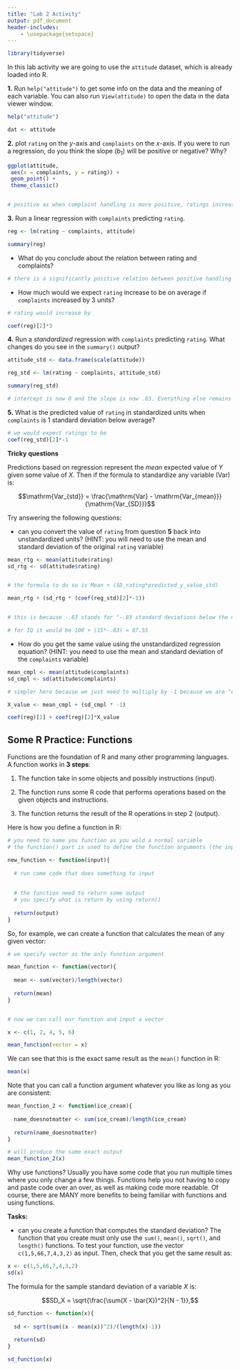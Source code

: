 ```yaml
---
title: "Lab 2 Activity"
output: pdf_document
header-includes:
    - \usepackage{setspace}
---
```


\onehalfspacing

```r
library(tidyverse)
```


In this lab activity we are going to use the `attitude` dataset, which is already loaded into R. 

**1.** Run `help("attitude")` to get some info on the data and the meaning of each variable. You can also run `View(attitude)` to open the data in the data viewer window.

```r
help("attitude")

dat <- attitude
```


**2.** plot `rating` on the $y$-axis and `complaints` on the $x$-axis. If you were to run a regression, do you think the slope ($b_1$) will be positive or negative? Why? 

```r

ggplot(attitude,  
 aes(x = complaints, y = rating)) +
 geom_point() +
 theme_classic()


# positive as when complaint handling is more positive, ratings increase 
```

**3.** Run a linear regression with `complaints` predicting `rating`. 

```r
reg <- lm(rating ~ complaints, attitude)

summary(reg)
```


- What do you conclude about the relation between rating and complaints? 

```r
# there is a significantly positive relation between positive handling of complaints and rating
```

- How much would we expect `rating` increase to be on average if `complaints` increased by 3 units?

```r
# rating would increase by

coef(reg)[2]*3
```

**4.** Run a *standardized* regression with `complaints` predicting `rating`. What changes do you see in the `summary()` output?

```r
attitude_std <- data.frame(scale(attitude))

reg_std <- lm(rating ~ complaints, attitude_std)

summary(reg_std)

# intercept is now 0 and the slope is now .83. Everything else remains the same.
```

**5.** What is the predicted value of `rating` in standardized units when `complaints` is 1 standard deviation below average?

```r
# we would expect ratings to be
coef(reg_std)[2]*-1
```

**Tricky questions**

Predictions based on regression represent the *mean* expected value of $Y$ given some value of $X$. Then if the formula to standardize any variable ($\mathrm{Var}$) is:

$$\mathrm{Var_{std}} = \frac{\mathrm{Var} - \mathrm{Var_{mean}}}{\mathrm{Var_{SD}}}$$

Try answering the following questions:

- can you convert the value of `rating` from question **5** back into unstandardized units? (HINT: you will need to use the mean and standard deviation of the original `rating` variable)

```r

mean_rtg <- mean(attitude$rating) 
sd_rtg <- sd(attitude$rating)


# the formula to do so is Mean + (SD_rating*predicted_y_value_std)

mean_rtg + (sd_rtg * (coef(reg_std)[2]*-1))


# this is because -.83 stands for "-.83 standard deviations below the mean of rating", which is   54.56 in unstandardized units.

# for IQ it would be 100 + (15*-.83) = 87.55

```

- How do you get the same value using the unstandardized regression equation? (HINT: you need to use the mean and standard deviation of the `complaints` variable)

```r
mean_cmpl <- mean(attitude$complaints) 
sd_cmpl <- sd(attitude$complaints)

# simpler here because we just need to multiply by -1 because we are "one standard deviation below the average complaint handling" 

X_value <- mean_cmpl + (sd_cmpl * -1)

coef(reg)[1] + coef(reg)[2]*X_value
```


\newpage


## Some R Practice: Functions


Functions are the foundation of R and many other programming languages. A function works in **3 steps**:

1. The function take in some objects and possibly instructions (input). 

2. The function runs some R code that performs operations based on the given objects and instructions. 

3. The function returns the result of the R operations in step 2 (output).

Here is how you define a function in R:


```r

# you need to name you function as you wold a normal variable
# the function() part is used to define the function arguments (the inputs that the function accepts)

new_function <- function(input){
  
  # run come code that does something to input
  
  
  # the function need to return some output
  # you specify what is return by using return()
  
  return(output)
}

```

So, for example, we can create a function that calculates the mean of any given vector:

```r


# we specify vector as the only function argument

mean_function <- function(vector){
  
  mean <- sum(vector)/length(vector)
  
  return(mean)
}


# now we can call our function and input a vector

x <- c(1, 2, 4, 5, 6)

mean_function(vector = x)

```

We can see that this is the exact same result as the `mean()` function in R:


```r
mean(x)
```

Note that you can call a function argument whatever you like as long as you are consistent:

```r
mean_function_2 <- function(ice_cream){
  
  name_doesnotmatter <- sum(ice_cream)/length(ice_cream)
  
  return(name_doesnotmatter)
}

# will produce the same exact output
mean_function_2(x)
```
Why use functions? Usually you have some code that you run multiple times where you only change a few things. Functions help you not having to copy and paste code over an over, as well as making code more readable. Of course, there are MANY more benefits to being familiar with functions and using functions.


**Tasks:**

- can you create a function that computes the standard deviation? The function that you create must only use the `sum()`, `mean()`, `sqrt()`, and `length()` functions. To test your function, use the vector `c(1,5,66,7,4,3,2)` as input. Then, check that you get the same result as:

```r
x <- c(1,5,66,7,4,3,2)
sd(x)
```
The formula for the sample standard deviation of a variable $X$ is:

$$SD_X = \sqrt{\frac{\sum(X - \bar{X})^2}{N - 1}},$$

```r

sd_function <- function(x){
  
  sd <- sqrt(sum((x - mean(x))^2)/(length(x)-1))
  
  return(sd)
}

sd_function(x)
```













